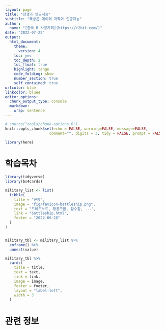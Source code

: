 ```yaml
---
layout: page
title: "전쟁과 인공지능"
subtitle: "국방은 데이터 과학과 인공지능"
author:
  name: "[한국 R 사용자회](https://r2bit.com/)"
date: "2022-07-22"
output:
  html_document: 
    theme:
      version: 4
    toc: yes
    toc_depth: 2
    toc_float: true
    highlight: tango
    code_folding: show
    number_section: true
    self_contained: true
urlcolor: blue
linkcolor: bluee
editor_options: 
  chunk_output_type: console
  markdown: 
    wrap: sentence
---
```


```r
# source("tools/chunk-options.R")
knitr::opts_chunk$set(echo = FALSE, warning=FALSE, message=FALSE,
                    comment="", digits = 3, tidy = FALSE, prompt = FALSE, fig.align = 'center')

library(here)
```


# 학습목차


```r
library(tidyverse)
library(bs4cards)

military_list <- list(
  tibble(
    title = "군함",
    image = "fig/favicon-battleship.png",
    text = "드레드노트, 항공모함, 잠수함, ...",
    link = "battleship.html",
    footer = "2022-06-28"
  )  
)


military_tbl <- military_list %>% 
  enframe() %>% 
  unnest(value)

military_tbl %>% 
  cards(
    title = title,
    text = text,
    link = link,
    image = image,
    footer = footer,
    layout = "label-left", 
    width = 3
  )
```
 
# 관련 정보

